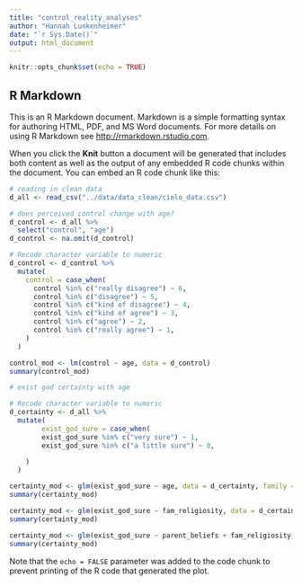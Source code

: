 ```yaml
---
title: "control_reality_analyses"
author: "Hannah Lunkenheimer"
date: "`r Sys.Date()`"
output: html_document
---
```


```r
knitr::opts_chunk$set(echo = TRUE)
```

## R Markdown

This is an R Markdown document. Markdown is a simple formatting syntax for authoring HTML, PDF, and MS Word documents. For more details on using R Markdown see <http://rmarkdown.rstudio.com>.

When you click the **Knit** button a document will be generated that includes both content as well as the output of any embedded R code chunks within the document. You can embed an R code chunk like this:

```r
# reading in clean data
d_all <- read_csv("../data/data_clean/cielo_data.csv")

# does perceived control change with age?
d_control <- d_all %>%
  select("control", "age")
d_control <- na.omit(d_control)

# Recode character variable to numeric
d_control <- d_control %>%
  mutate(
    control = case_when(
      control %in% c("really disagree") ~ 6,
      control %in% c("disagree") ~ 5,
      control %in% c("kind of disagree") ~ 4,
      control %in% c("kind of agree") ~ 3,
      control %in% c("agree") ~ 2,
      control %in% c("really agree") ~ 1,
    )
  )

control_mod <- lm(control ~ age, data = d_control)
summary(control_mod)

```

```r
# exist god certainty with age

# Recode character variable to numeric
d_certainty <- d_all %>%
  mutate(
        exist_god_sure = case_when(
        exist_god_sure %in% c("very sure") ~ 1,
        exist_god_sure %in% c("a little sure") ~ 0,

    )
  )

certainty_mod <- glm(exist_god_sure ~ age, data = d_certainty, family = binomial)
summary(certainty_mod)

certainty_mod <- glm(exist_god_sure ~ fam_religiosity, data = d_certainty, family = binomial)
summary(certainty_mod)

certainty_mod <- glm(exist_god_sure ~ parent_beliefs + fam_religiosity, data = d_certainty, family = binomial)
summary(certainty_mod)

```

Note that the `echo = FALSE` parameter was added to the code chunk to prevent printing of the R code that generated the plot.
